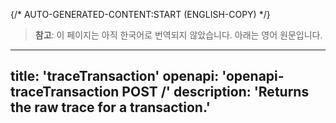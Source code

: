 {/* AUTO-GENERATED-CONTENT:START (ENGLISH-COPY) */}
> **참고**: 이 페이지는 아직 한국어로 번역되지 않았습니다. 아래는 영어 원문입니다.

---
title: 'traceTransaction'
openapi: 'openapi-traceTransaction POST /'
description: 'Returns the raw trace for a transaction.'
---